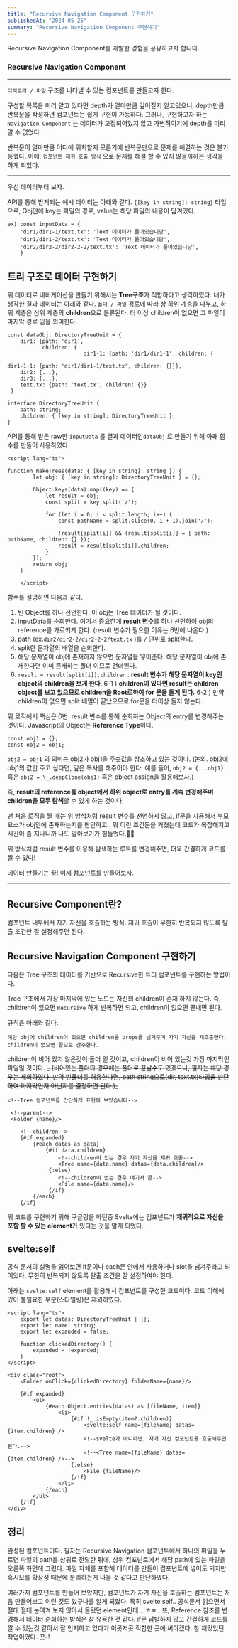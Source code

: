 ```yaml
---
title: "Recursive Navigation Component 구현하기"
publishedAt: "2024-05-25"
summary: "Recursive Navigation Component 구현하기"
---
```


Recursive Navigation Component를 개발한 경험을 공유하고자 합니다.

### Recursive Navigation Component

---

`디렉토리 / 파일` 구조를 나타낼 수 있는 컴포넌트를 만들고자 한다.

구성할 목록을 미리 알고 있다면 depth가 얼마만큼 깊어질지 알고있으니, depth만큼 반복문을 작성하면 컴포넌트는 쉽게 구현이 가능하다.
그러나, 구현하고자 하는 `Navigation Component` 는 데이터가 고정되어있지 않고 가변적이기에 depth를 미리 알 수 없었다.

반복문이 얼마만큼 어디에 위치할지 모른기에 반복문만으로 문제를 해결하는 것은 불가능했다. 이에, `컴포넌트 재귀 호출 방식` 으로 문제를 해결 할 수 있지 않을까하는 생각을 하게 되었다.

---

우선 데이터부터 보자.

API를 통해 받게되는 예시 데이터는 아래와 같다.
`{[key in string]: string}` 타입으로, Obj안에 key는 파일의 경로, value는 해당 파일의 내용이 담겨있다.

```
ex) const inputData = {
	'dir1/dir1-1/text.tx': 'Text 데이터가 들어있습니당',
    'dir1/dir1-2/text.tx': 'Text 데이터가 들어있습니당',
    'dir2/dir2-2/dir2-2-2/text.tx': 'Text 데이터가 들어있습니당',
    }

```

## 트리 구조로 데이터 구현하기

위 데이터로 네비게이션을 만들기 위해서는 **Tree구조**가 적합하다고 생각하였다. 내가 생각한 결과 데이터는 아래와 같다.
`폴더 / 파일` 경로에 따라 상 하위 계층을 나누고, 하위 계층은 상위 계층의 **children**으로 분류된다. 더 이상 children이 없으면 그 파일이 마지막 경로 임을 의미한다.

```
const dataObj: DirectoryTreeUnit = {
	dir1: {path: 'dir1',
    	   children: {
           				dir1-1: {path: 'dir1/dir1-1', children: {
                        											dir1-1-1: {path: 'dir1/dir1-1/text.tx', children: {}}},
    dir2: {...},
    dir3: {...},
    text.tx: {path: 'text.tx', children: {}}
 }

interface DirectoryTreeUnit {
	path: string;
	children: { [key in string]: DirectoryTreeUnit };
}
```

API를 통해 받은 raw한 `inputData` 를 결과 데이터인`dataObj` 로 만들기 위해 아래 함수를 만들어 사용하였다.

```
<script lang="ts">

function makeTrees(data: { [key in string]: string }) {
		let obj: { [key in string]: DirectoryTreeUnit } = {};

		Object.keys(data).map((key) => {
			let result = obj;
			const split = key.split('/');

			for (let i = 0; i < split.length; i++) {
				const pathName = split.slice(0, i + 1).join('/');

				!result[split[i]] && (result[split[i]] = { path: pathName, children: {} });
				result = result[split[i]].children;
			}
		});
		return obj;
	}

    </script>

```

함수를 설명하면 다음과 같다.

1. 빈 Object를 하나 선언한다. 이 obj는 Tree 데이터가 될 것이다.
2. inputData를 순회한다. 여기서 중요한게 **result 변수**를 하나 선언하여 obj의 reference를 가르키게 한다. (result 변수가 필요한 이유는 6번에 나온다.)
3. path (ex.`dir2/dir2-2/dir2-2-2/text.tx` )를 `/` 단위로 split한다.
4. split한 문자열의 배열을 순회한다.
5. 해당 문자열이 obj에 존재하지 않으면 문자열을 넣어준다. 해당 문자열이 obj에 존재한다면 이미 존재하는 폴더 이므로 건너뛴다.
6. `result = result[split[i]].children` : **result 변수가 해당 문자열이 key인 object의 children을 보게 한다**.
   6-1 ) **children이 있다면 result는 children object를 보고 있으므로 children을 Root로하여 for 문을 돌게 된다.**
   6-2 ) 만약 children이 없으면 split 배열이 끝났으므로 for문을 더이상 돌지 않는다.

위 로직에서 핵심은 6번. result 변수를 통해 순회하는 Object의 entry를 변경해주는 것이다. Javascript의 Object는 **Reference Type**이다.

```
const obj1 = {};
const obj2 = obj1;
```

`obj2 = obj1` 의 의미는 obj2가 obj1을 주솟값을 참조하고 있는 것이다.
(논외. obj2에 obj1의 값만 주고 싶다면, 깊은 복사를 해주어야 한다. 예를 들어, `obj2 = {...obj1}` 혹은 `obj2 = \_.deepClone(obj1)` 혹은 object assign을 활용해보자.)

즉, **result의 reference를 object에서 하위 object로 entry를 계속 변경해주며 children을 모두 탐색**할 수 있게 하는 것이다.

맨 처음 로직을 짤 때는 위 방식처럼 result 변수를 선언하지 않고, if문을 사용해서 부모 요소가 obj안에 존재하는지를 판단하고.. 뭐 이런 조건문을 거쳤는데 코드가 복잡해지고 시간이 좀 지나니까 나도 알아보기가 힘들었다.🥲😹

위 방식처럼 result 변수를 이용해 탐색하는 루트를 변경해주면, 더욱 간결하게 코드를 짤 수 있다!

데이터 만들기는 끝! 이제 컴포넌트를 만들어보자.

---

## Recursive Component란?

컴포넌트 내부에서 자기 자신을 호출하는 방식.
재귀 호출이 무한히 반복되지 않도록 탈출 조건만 잘 설정해주면 된다.

## Recursive Navigation Component 구현하기

다음은 Tree 구조의 데이터를 기반으로 Recursive한 트리 컴포넌트를 구현하는 방법이다.

Tree 구조에서 가장 마지막에 있는 노드는 자신의 children이 존재 하지 않는다.
즉, children이 있으면 `Recursive` 하게 반복하면 되고, children이 없으면 끝내면 된다.

규칙은 아래와 같다.

```
해당 obj에 children이 있으면 children을 props를 넘겨주며 자기 자신을 재호출한다.
children이 없으면 끝으로 간주한다.
```

children이 비어 있지 않은것이 폴더 일 것이고, children이 비어 있는것 가장 마지막인 파일일 것이다.
~~_ (비어있는 폴더의 경우에는 폴더로 끝날수도 있겠으나, 필자는 해당 경우는 제외하였다. 만약 빈폴더를 허용한다면, path string으로(dir, text.tx)타입을 판단하여 마지막인지 아닌지를 결정하면 된다.)_~~

```
<!--Tree 컴포넌트를 간단하게 표현해 보았습니다-->

 <!--parent-->
 <Folder {name}/>

    <!--children-->
 	{#if expanded}
    	{#each datas as data}
	   		{#if data.children}
            	<!--children이 있는 경우 자기 자신을 재귀 호출-->
         		<Tree name={data.name} datas={data.children}/>
      		 {:else}
                <!--children이 없는 경우 여기서 끝-->
           		<File name={data.name}/>
      		 {/if}
    	{/each}
  	{/if}
```

위 코드를 구현하기 위해 구글링을 하던중 Svelte에는 컴포넌트가 **재귀적으로 자신을 포함 할 수 있는 element**가 있다는 것을 알게 되었다.

## svelte:self

공식 문서의 설명을 읽어보면 if문이나 each문 안에서 사용하거나 slot을 넘겨주라고 되어있다. 무한히 반복되지 않도록 탈출 조건을 잘 설정하여야 한다.

아래는 `svelte:self` element를 활용해서 컴포넌트를 구성한 코드이다. 코드 이해에 있어 불필요한 부분(스타일링)은 제외하였다.

```
<script lang="ts">
	export let datas: DirectoryTreeUnit | {};
	export let name: string;
	export let expanded = false;

	function clickedDirectory() {
		expanded = !expanded;
	}
</script>

<div class="root">
    <Folder onClick={clickedDirectory} folderName={name}/>

	{#if expanded}
		<ul>
			{#each Object.entries(datas) as [fileName, item]}
				<li>
					{#if !_.isEmpty(item?.children)}
						<svelte:self name={fileName} datas={item.children} />
                        <!--svelte가 아니라면, 자기 자신 컴포넌트를 호출해주면 된다.-->
                        <!--<Tree name={fileName} datas={item.children} />-->
					{:else}
                        <File {fileName}/>
					{/if}
				</li>
			{/each}
		</ul>
	{/if}
</div>
```

## 정리

완성된 컴포넌트이다. 필자는 Recursive Navigation 컴포넌트에서 하나의 파일을 누르면 파일의 path를 상위로 전달한 뒤에, 상위 컴포넌트에서 해당 path에 있는 파일을 오른쪽 화면에 그렸다. 파일 자체를 포함해 데이터를 만들어 컴포넌트에 넣어도 되지만 혹시모를 확장성 때문에 분리하는게 나을 것 같다고 판단하였다.

여러가지 컴포넌트를 만들어 보았지만, 컴포넌트가 자기 자신을 호출하는 컴포넌트는 처음 만들어보고 이런 것도 있구나를 알게 되었다. 특히 svelte:self.. 공식문서 읽으면서 절대 절대 눈여겨 보지 않아서 몰랐던 element인데 .. ㅎㅎ..
또, Reference 참조를 변경해서 데이터 순회하는 방식은 참 유용한 것 같다. if문 남발하지 않고 간결하게 코드를 짤 수 있는것 같아서 잘 인지하고 있다가 이곳저곳 적합한 곳에 써야겠다.
참 재밌었던 작업이었다. 끗-!
